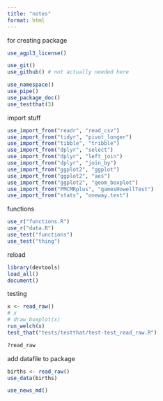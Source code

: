 ```yaml
---
title: "notes"
format: html
---
```


for creating package

```r
use_agpl3_license()
```

```r
use_git()
use_github() # not actually needed here
```

```r
use_namespace()
use_pipe()
use_package_doc()
use_testthat(3)
```

import stuff

```r
use_import_from("readr", "read_csv")
use_import_from("tidyr", "pivot_longer")
use_import_from("tibble", "tribble")
use_import_from("dplyr", "select")
use_import_from("dplyr", "left_join")
use_import_from("dplyr", "join_by")
use_import_from("ggplot2", "ggplot")
use_import_from("ggplot2", "aes")
use_import_from("ggplot2", "geom_boxplot")
use_import_from("PMCMRplus", "gamesHowellTest")
use_import_from("stats", "oneway.test")
```


functions

```r
use_r("functions.R")
use_r("data.R")
use_test("functions")
use_test("thing")
```

reload

```r
library(devtools)
load_all()
document()
```

testing

```r
x <- read_raw()
# x
# draw_boxplot(x)
run_welch(x)
test_that("tests/testthat/test-test_read_raw.R")
```

```r
?read_raw
```

add datafile to package

```r
births <- read_raw()
use_data(births)
```

```r
use_news_md()
```


